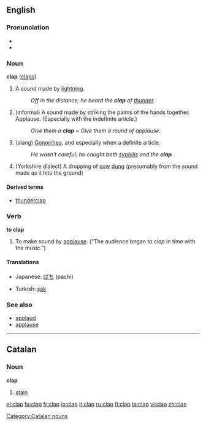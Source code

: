 ==English==

===Pronunciation===
*{{IPA|/klæp/}}
*{{rhymes|æp}}

===Noun===
'''clap''' ([[claps]])

#A sound made by [[lightning]]. 
#:''Off in the distance, he heard the '''clap''' of [[thunder]].''
#(informal) A sound made by striking the palms of the hands together.  Applause.  (Especially with the indefinite article.)
#:''Give them a '''clap''''' = ''Give them a round of applause''.
#(slang) [[Gonorrhea]], and especially when a definite article. 
#:''He wasn't careful; he caught both [[syphilis]] and the '''clap'''.''
#(Yorkshire dialect) A dropping of [[cow]] [[dung]] (presumably from the sound made as it hits the ground)

====Derived terms====
*[[thunderclap]]

===Verb===
'''to clap'''

#To make sound by [[applause]].  ("The audience began to ''clap'' in time with the music.")
====Translations====
{{top}}
*Japanese: [[ぱち]]  (pachi)
{{mid}}
*Turkish: [[şak]]
{{bottom}}

===See also===
*[[applaud]]
*[[applause]]

----

==Catalan==
===Noun===
'''clap'''

# [[stain]]

[[Category:Catalan nouns]]

[[el:clap]]
[[fa:clap]]
[[fr:clap]]
[[io:clap]]
[[it:clap]]
[[ru:clap]]
[[fi:clap]]
[[ta:clap]]
[[vi:clap]]
[[zh:clap]]